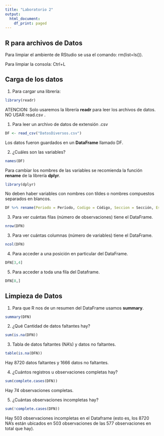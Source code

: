 ---
title: "Laboratorio 2"
output:
  html_document:
    df_print: paged
---

## R para archivos de Datos

Para limpiar el ambiente de RStudio se usa el comando: rm(list=ls()).

Para limpiar la consola:
Ctrl+L

## Carga de los datos

1. Para cargar una librería:
```{r}
library(readr)
```

ATENCION: Solo usaremos la librería **readr** para leer los archivos de datos. NO USAR read.csv .

1. Para leer un archivo de datos de extensión .csv
```{r}
DF <- read_csv("DatosDiversos.csv")
```
Los datos fueron guardados en un **DataFrame** llamado DF.

2. ¿Cuáles son las variables?

```{r}
names(DF)
```
Para cambiar los nombres de las variables se recomienda la función **rename** de la librería **dplyr**. 
```{r}
library(dplyr)
```

No deben haber variables con nombres con tildes o nombres compuestos separados en blancos. 
```{r}
DF %>% rename(Periodo = Período, Codigo = Código, Seccion = Sección, Estatura = `Estatura (cm)`, Peso = `Peso (kg)`, Signo = `Signo del zodiaco`, Reaccion = `Tiempo de reacción`, Video = `Juega videojuegos`, Deporte = `Hace deporte`, Color = `Color favorito`, Cazado = `Talla de zapato`, Polo = `Talla de polo`) -> DFN
```

3. Para ver cuántas filas (número de observaciones) tiene el DataFrame.

```{r}
nrow(DFN)
```

3. Para ver cuántas columnas (número de variables) tiene el DataFrame.
```{r}
ncol(DFN)
```
4. Para acceder a una posición en particular del DataFrame.
```{r}
DFN[3,4]
```
5. Para acceder a toda una fila del Dataframe. 
```{r}
DFN[8,]
```

## Limpieza de Datos

1. Para que R nos de un resumen del DataFrame usamos **summary**.

```{r}
summary(DFN)
```
2. ¿Qué Cantidad de datos faltantes hay?

```{r}
sum(is.na(DFN))
```
3. Tabla de datos faltantes (NA's) y datos no faltantes.
```{r}
table(is.na(DFN))
```
Hay 8720 datos faltantes y 1666 datos no faltantes. 

4. ¿Cuántos registros u observaciones completas hay?
```{r}
sum(complete.cases(DFN))
```
Hay 74 observaciones completas.

5. ¿Cuántas observaciones incompletas hay?

```{r}
sum(!complete.cases(DFN))
```
Hay 503 observaciones incompletas en el Dataframe (esto es, los 8720 NA's están ubicados en 503 observaciones de las 577 observaciones en total que hay).




